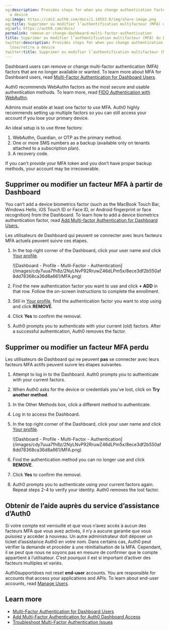 ```yaml
---
og:description: Provides steps for when you change authentication factors or lose/retire
  a device
og:image: https://cdn2.auth0.com/docs/1.14553.0/img/share-image.png
og:title: Supprimer ou modifier l’authentification multifacteur (MFA) du Dashboard
og:url: https://auth0.com/docs/
permalink: remove-or-change-dashboard-multi-factor-authentication
title: Supprimer ou modifier l’authentification multifacteur (MFA) du Dashboard
twitter:description: Provides steps for when you change authentication factors or
  lose/retire a device
twitter:title: Supprimer ou modifier l’authentification multifacteur (MFA) du Dashboard
---
```


Dashboard users can remove or change <Tooltip tip="Multi-factor authentication (MFA): User authentication process that uses a factor in addition to username and password such as a code via SMS." cta="View Glossary" href="/docs/glossary?term=multi-factor+authentication">multi-factor authentication</Tooltip> (MFA) factors that are no longer available or wanted. To learn more about MFA for Dashboard users, read [Multi-Factor Authentication for Dashboard Users](/docs/get-started/manage-dashboard-access/add-change-remove-mfa).

<Callout icon="file-lines" color="#0EA5E9" iconType="regular">

Auth0 recommends WebAuthn factors as the most secure and usable authentication methods. To learn more, read [FIDO Authentication with WebAuthn](/docs/secure/multi-factor-authentication/fido-authentication-with-webauthn).

</Callout>

<Warning>

Admins must enable at least one factor to use MFA. Auth0 highly recommends setting up multiple factors so you can still access your account if you lose your primary device.

An ideal setup is to use three factors:

1. WebAuthn, Guardian, or OTP as the primary method.
2. One or more SMS numbers as a backup (available only on tenants attached to a subscription plan).
3. A recovery code.

If you can't provide your MFA token and you don’t have proper backup methods, your account may be irrecoverable.

</Warning>

## Supprimer ou modifier un facteur MFA à partir de Dashboard

<Callout icon="file-lines" color="#0EA5E9" iconType="regular">

You can’t add a device biometrics factor (such as the MacBook Touch Bar, Windows Hello, iOS Touch ID or Face ID, or Android fingerprint or face recognition) from the Dashboard. To learn how to add a device biometrics authentication factor, read [Add Multi-factor Authentication for Dashboard Users.](/docs/get-started/manage-dashboard-access/add-change-remove-mfa/add-mfa)

</Callout>

Les utilisateurs de Dashboard qui peuvent se connecter avec leurs facteurs MFA actuels peuvent suivre ces étapes.

1. In the top right corner of the Dashboard, click your user name and click [Your profile](https://manage.auth0.com/#/profile).

   <Frame>![Dashboard - Profile - Multi-Factor - Authentication](/images/cdy7uua7fh8z/2NyLNvP92RruwZ46dLPm5x/8ece3df2b550af8dd78368ca36d8a661/MFA.png)</Frame>
2. Find the new authentication factor you want to use and click **+ ADD** in that row. Follow the on-screen instructions to complete the enrollment.
3. Still in [Your profile](https://manage.auth0.com/#/profile), find the authentication factor you want to stop using and click **REMOVE**.
4. Click **Yes** to confirm the removal.
5. Auth0 prompts you to authenticate with your current (old) factors. After a successful authentication, Auth0 removes the factor.

## Supprimer ou modifier un facteur MFA perdu

Les utilisateurs de Dashboard qui ne peuvent **pas** se connecter avec leurs facteurs MFA actifs peuvent suivre les étapes suivantes.

1. Attempt to log in to the Dashboard. Auth0 prompts you to authenticate with your current factors.
2. When Auth0 asks for the device or credentials you’ve lost, click on **Try another method**.
3. In the Other Methods box, click a different method to authenticate.
4. Log in to access the Dashboard.
5. In the top right corner of the Dashboard, click your user name and click [Your profile](https://manage.auth0.com/#/profile).

   <Frame>![Dashboard - Profile - Multi-Factor - Authentication](/images/cdy7uua7fh8z/2NyLNvP92RruwZ46dLPm5x/8ece3df2b550af8dd78368ca36d8a661/MFA.png)</Frame>
6. Find the authentication method you can no longer use and click **REMOVE**.
7. Click **Yes** to confirm the removal.
8. Auth0 prompts you to authenticate using your current factors again. Repeat steps 2-4 to verify your identity. Auth0 removes the lost factor.

## Obtenir de l’aide auprès du service d’assistance d’Auth0

Si votre compte est verrouillé et que vous n’avez accès à aucun des facteurs MFA que vous avez activés, il n’y a aucune garantie que vous puissiez y accéder à nouveau. Un autre administrateur doit déposer un ticket d’assistance Auth0 en votre nom. Dans certains cas, Auth0 peut vérifier la demande et procéder à une réinitialisation de la MFA. Cependant, il se peut que nous ne soyons pas en mesure de confirmer que le compte appartient à l’utilisateur. C’est pourquoi il est si important d’activer des facteurs multiples et variés.

Auth0supportdoes not reset **end-user** accounts. You are responsible for accounts that access your applications and APIs. To learn about end-user accounts, read [Manage Users](/docs/manage-users).

## Learn more

* [Multi-Factor Authentication for Dashboard Users](/docs/get-started/manage-dashboard-access/add-change-remove-mfa)
* [Add Multi-Factor Authentication for Auth0 Dashboard Access](/docs/get-started/manage-dashboard-access/add-change-remove-mfa/add-mfa)
* [Troubleshoot Multi-Factor Authentication Issues](/docs/troubleshoot/authentication-issues/troubleshoot-mfa-issues)